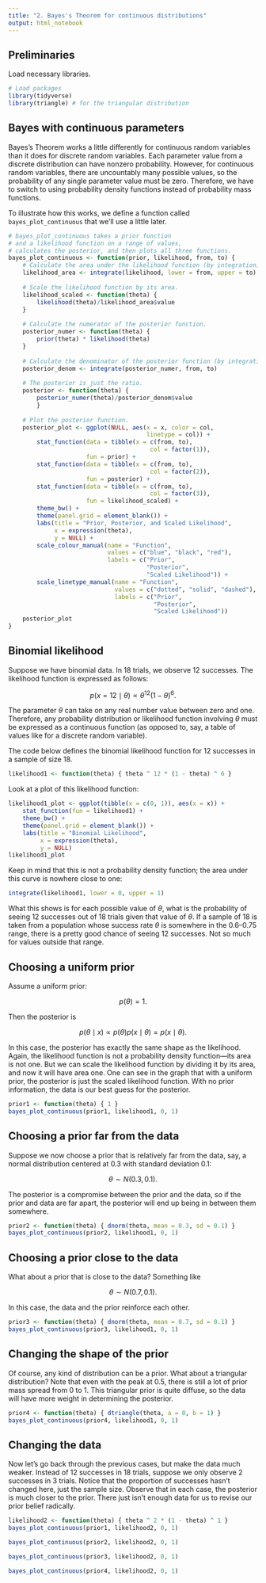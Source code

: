 ```yaml
---
title: "2. Bayes's Theorem for continuous distributions"
output: html_notebook
---
```



## Preliminaries

Load necessary libraries.

```r
# Load packages
library(tidyverse)
library(triangle) # for the triangular distribution
```


## Bayes with continuous parameters

Bayes's Theorem works a little differently for continuous random variables than it does for discrete random variables. Each parameter value from a discrete distribution can have nonzero probability. However, for continuous random variables, there are uncountably many possible values, so the probability of any single parameter value must be zero. Therefore, we have to switch to using probability density functions instead of probability mass functions.

To illustrate how this works, we define a function called `bayes_plot_continuous` that we'll use a little later.
 
```r
# bayes_plot_continuous takes a prior function 
# and a likelihood function on a range of values, 
# calculates the posterior, and then plots all three functions.
bayes_plot_continuous <- function(prior, likelihood, from, to) {
    # Calculate the area under the likelihood function (by integration).
    likelihood_area <- integrate(likelihood, lower = from, upper = to)
    
    # Scale the likelihood function by its area.
    likelihood_scaled <- function(theta) {
        likelihood(theta)/likelihood_area$value
    }
    
    # Calculate the numerator of the posterior function.
    posterior_numer <- function(theta) {
        prior(theta) * likelihood(theta)
    }
    
    # Calculate the denominator of the posterior function (by integration).
    posterior_denom <- integrate(posterior_numer, from, to)
    
    # The posterior is just the ratio.
    posterior <- function(theta) {
        posterior_numer(theta)/posterior_denom$value
        }
    
    # Plot the posterior function.
    posterior_plot <- ggplot(NULL, aes(x = x, color = col,
                                       linetype = col)) +
        stat_function(data = tibble(x = c(from, to), 
                                        col = factor(1)),
                      fun = prior) +
        stat_function(data = tibble(x = c(from, to), 
                                        col = factor(2)),
                      fun = posterior) +
        stat_function(data = tibble(x = c(from, to), 
                                        col = factor(3)),
                      fun = likelihood_scaled) +
        theme_bw() +
        theme(panel.grid = element_blank()) +
        labs(title = "Prior, Posterior, and Scaled Likelihood",
             x = expression(theta),
             y = NULL) +
        scale_colour_manual(name = "Function",
                            values = c("blue", "black", "red"),
                            labels = c("Prior",
                                       "Posterior",
                                       "Scaled Likelihood")) +
        scale_linetype_manual(name = "Function",
                              values = c("dotted", "solid", "dashed"),
                              labels = c("Prior",
                                         "Posterior",
                                         "Scaled Likelihood"))
    posterior_plot
}
```


## Binomial likelihood

Suppose we have binomial data. In 18 trials, we observe 12 successes. The likelihood function is expressed as follows:

$$
p(x = 12 \mid \theta) \propto \theta^{12} (1 - \theta)^{6}.
$$

The parameter $\theta$ can take on any real number value between zero and one. Therefore, any probability distribution or likelihood function involving $\theta$ must be expressed as a continuous function (as opposed to, say, a table of values like for a discrete random variable).

The code below defines the binomial likelihood function for 12 successes in a sample of size 18.

```r
likelihood1 <- function(theta) { theta ^ 12 * (1 - theta) ^ 6 }
```

Look at a plot of this likelihood function:

```r
likelihood1_plot <- ggplot(tibble(x = c(0, 1)), aes(x = x)) +
    stat_function(fun = likelihood1) +
    theme_bw() +
    theme(panel.grid = element_blank()) +
    labs(title = "Binomial Likelihood",
         x = expression(theta),
         y = NULL)
likelihood1_plot
```

Keep in mind that this is not a probability density function; the area under this curve is nowhere close to one:

```r
integrate(likelihood1, lower = 0, upper = 1)
```

What this shows is for each possible value of $\theta$, what is the probability of seeing 12 successes out of 18 trials given that value of $\theta$. If a sample of 18 is taken from a population whose success rate $\theta$ is somewhere in the 0.6--0.75 range, there is a pretty good chance of seeing 12 successes. Not so much for values outside that range.


## Choosing a uniform prior

Assume a uniform prior:

$$
p(\theta) = 1.
$$

Then the posterior is

$$
p(\theta \mid x) \propto p(\theta) p(x \mid \theta) = p(x \mid \theta).
$$

In this case, the posterior has exactly the same shape as the likelihood. Again, the likelihood function is not a probability density function---its area is not one. But we can scale the likelihood function by dividing it by its area, and now it will have area one. One can see in the graph that with a uniform prior, the posterior is just the scaled likelihood function. With no prior information, the data is our best guess for the posterior.

```r
prior1 <- function(theta) { 1 }
bayes_plot_continuous(prior1, likelihood1, 0, 1)
```


## Choosing a prior far from the data

Suppose we now choose a prior that is relatively far from the data, say, a normal distribution centered at 0.3 with standard deviation 0.1:

$$
\theta \sim N(0.3, 0.1).
$$

The posterior is a compromise between the prior and the data, so if the prior and data are far apart, the posterior will end up being in between them somewhere.

```r
prior2 <- function(theta) { dnorm(theta, mean = 0.3, sd = 0.1) }
bayes_plot_continuous(prior2, likelihood1, 0, 1)
```


## Choosing a prior close to the data

What about a prior that is close to the data? Something like

$$
\theta \sim N(0.7, 0.1).
$$

In this case, the data and the prior reinforce each other.

```r
prior3 <- function(theta) { dnorm(theta, mean = 0.7, sd = 0.1) }
bayes_plot_continuous(prior3, likelihood1, 0, 1)
```


## Changing the shape of the prior

Of course, any kind of distribution can be a prior. What about a triangular distribution? Note that even with the peak at 0.5, there is still a lot of prior mass spread from 0 to 1. This triangular prior is quite diffuse, so the data will have more weight in determining the posterior.

```r
prior4 <- function(theta) { dtriangle(theta, a = 0, b = 1) }
bayes_plot_continuous(prior4, likelihood1, 0, 1)
```


## Changing the data

Now let's go back through the previous cases, but make the data much weaker. Instead of 12 successes in 18 trials, suppose we only observe 2 successes in 3 trials. Notice that the proportion of successes hasn't changed here, just the sample size. Observe that in each case, the posterior is much closer to the prior. There just isn't enough data for us to revise our prior belief radically.

```r
likelihood2 <- function(theta) { theta ^ 2 * (1 - theta) ^ 1 } 
bayes_plot_continuous(prior1, likelihood2, 0, 1)
```

```r
bayes_plot_continuous(prior2, likelihood2, 0, 1)
```

```r
bayes_plot_continuous(prior3, likelihood2, 0, 1)
```

```r
bayes_plot_continuous(prior4, likelihood2, 0, 1)
```
